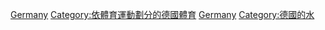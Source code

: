 {{Commons category|Diving in Germany}}
[[Category:各國跳水|Germany]]
[[Category:依體育運動劃分的德國體育|Category:依體育運動劃分的德國體育]]
[[Category:歐洲跳水|Germany]]
[[Category:德國的水|Category:德國的水]]